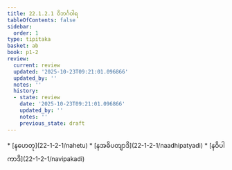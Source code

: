 ```yaml
---
title: 22.1.2.1 ဝိဘင်္ဂဝါရ
tableOfContents: false
sidebar:
  order: 1
type: tipitaka
basket: ab
book: p1-2
review:
  current: review
  updated: '2025-10-23T09:21:01.096866'
  updated_by: ''
  notes: ''
  history:
  - state: review
    date: '2025-10-23T09:21:01.096866'
    updated_by: ''
    notes: ''
    previous_state: draft
---
```



<ReviewStatus review={frontmatter.review} showDetails={true} />

<HypothesisAnnotation frontmatter={frontmatter} />

<DynamicBreadcrumb />



<TableOfContents book="p1-2" section="22.1.2.1">
* [နဟေတု](22-1-2-1/nahetu)
* [နအဓိပတျာဒိ](22-1-2-1/naadhipatyadi)
* [နဝိပါကာဒိ](22-1-2-1/navipakadi)
</TableOfContents>